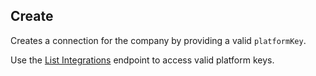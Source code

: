 ## Create

﻿Creates a connection for the company by providing a valid `platformKey`. 

Use the [List Integrations](https://docs.codat.io/sync-for-sync-for-commerce-api#/operations/list-integrations) endpoint to access valid platform keys. 